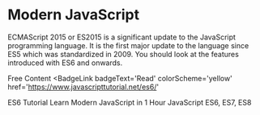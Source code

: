 # Modern JavaScript

ECMAScript 2015 or ES2015 is a significant update to the JavaScript programming language. It is the first major update to the language since ES5 which was standardized in 2009. You should look at the features introduced with ES6 and onwards.

<ResourceGroupTitle>Free Content</ResourceGroupTitle>
<BadgeLink
  badgeText='Read'
  colorScheme='yellow'
  href='https://www.javascripttutorial.net/es6/'
>
  ES6 Tutorial
</BadgeLink>
<BadgeLink badgeText='Watch' href='https://www.youtube.com/watch?v=NCwa_xi0Uuc'>
  Learn Modern JavaScript in 1 Hour
</BadgeLink>
<BadgeLink badgeText='Watch' href='https://www.youtube.com/watch?v=nZ1DMMsyVyI'>
  JavaScript ES6, ES7, ES8
</BadgeLink>
